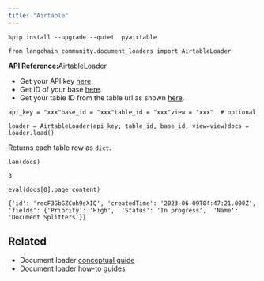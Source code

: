 ```yaml
---
title: "Airtable"
---
```


```
%pip install --upgrade --quiet  pyairtable
```

```
from langchain_community.document_loaders import AirtableLoader
```

**API Reference:**[AirtableLoader](https://python.langchain.com/api_reference/community/document_loaders/langchain_community.document_loaders.airtable.AirtableLoader.html)

* Get your API key [here](https://support.airtable.com/oss/creating-and-using-api-keys-and-access-tokens).
* Get ID of your base [here](https://airtable.com/developers/web/api/introduction).
* Get your table ID from the table url as shown [here](https://www.highviewapps.com/kb/where-can-i-find-the-airtable-base-id-and-table-id/#:~:text=Both%20the%20Airtable%20Base%20ID,URL%20that%20begins%20with%20tbl).

```
api_key = "xxx"base_id = "xxx"table_id = "xxx"view = "xxx"  # optional
```

```
loader = AirtableLoader(api_key, table_id, base_id, view=view)docs = loader.load()
```

Returns each table row as `dict`.

```
len(docs)
```

```
3
```

```
eval(docs[0].page_content)
```

```
{'id': 'recF3GbGZCuh9sXIQ', 'createdTime': '2023-06-09T04:47:21.000Z', 'fields': {'Priority': 'High',  'Status': 'In progress',  'Name': 'Document Splitters'}}
```

## Related

* Document loader [conceptual guide](/oss/concepts/document_loaders)
* Document loader [how-to guides](/oss/how_to/#document-loaders)
